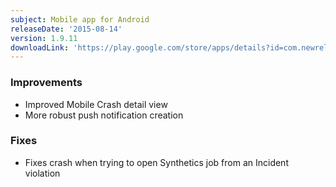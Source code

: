 ```yaml
---
subject: Mobile app for Android
releaseDate: '2015-08-14'
version: 1.9.11
downloadLink: 'https://play.google.com/store/apps/details?id=com.newrelic.rpm'
---
```


### Improvements

* Improved Mobile Crash detail view
* More robust push notification creation

### Fixes

* Fixes crash when trying to open Synthetics job from an Incident violation

